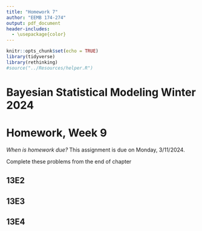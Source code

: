 ```yaml
---
title: "Homework 7"
author: "EEMB 174-274"
output: pdf_document
header-includes:
  - \usepackage{color}
---
```


```r
knitr::opts_chunk$set(echo = TRUE)
library(tidyverse)
library(rethinking)
#source("../Resources/helper.R")
```
# Bayesian Statistical Modeling Winter 2024
# Homework, Week 9

*When is homework due?* This assignment is due on Monday, 3/11/2024. 

Complete these problems from the end of chapter 

## 13E2

## 13E3

## 13E4



